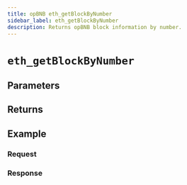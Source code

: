 ```yaml
---
title: opBNB eth_getBlockByNumber
sidebar_label: eth_getBlockByNumber
description: Returns opBNB block information by number.
---
```




# `eth_getBlockByNumber`

<Description />

## Parameters


<Params />

## Returns


<Returns />

## Example


<Example />

### Request


<Request />

### Response


<Response />

